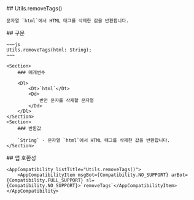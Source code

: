 
<Section>
    ## Utils.removeTags()

    문자열 `html`에서 HTML 태그를 삭제한 값을 반환합니다.
</Section>
<Section>
    ## 구문

    ~~~js
    Utils.removeTags(html: String);
    ~~~

    <Section>
        ### 매개변수

        <Dl>
            <Dt>`html`</Dt>
            <Dd>
                반전 문자를 삭제할 문자열
            </Dd>
        </Dl>
    </Section>
    <Section>
        ### 반환값

        `String` - 문자열 `html`에서 HTML 태그를 삭제한 값을 반환합니다.
    </Section>
</Section>
<Section>
    ## 앱 호환성

    <AppCompatibility listTitle="Utils.removeTags()">
        <AppCompatibilityItem msgBot={Compatibility.NO_SUPPORT} arBot={Compatibility.FULL_SUPPORT} sl={Compatibility.NO_SUPPORT}>`removeTags`</AppCompatibilityItem>
    </AppCompatibility>
</Section>